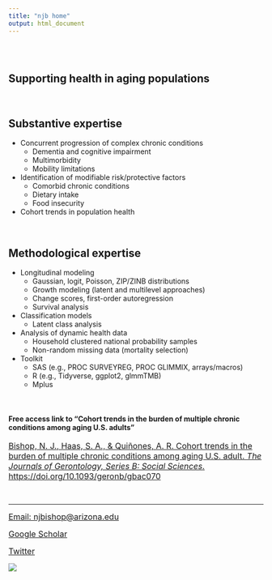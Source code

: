 ```yaml
---
title: "njb home"
output: html_document
---
```


```{=html}
<style type="text/css">
.title {
  display: none;
}

#getting-started img {
  margin-right: 10px;
}

</style>
```
<div class="row" style="padding-top: 30px;">

::: col-sm-6
# Supporting health in aging populations

 

## Substantive expertise

-   Concurrent progression of complex chronic conditions
    -   Dementia and cognitive impairment
    -   Multimorbidity
    -   Mobility limitations
-   Identification of modifiable risk/protective factors
    -   Comorbid chronic conditions
    -   Dietary intake
    -   Food insecurity
-   Cohort trends in population health

 

## Methodological expertise

-   Longitudinal modeling
    -   Gaussian, logit, Poisson, ZIP/ZINB distributions
    -   Growth modeling (latent and multilevel approaches)
    -   Change scores, first-order autoregression
    -   Survival analysis
-   Classification models
    -   Latent class analysis
-   Analysis of dynamic health data
    -   Household clustered national probability samples
    -   Non-random missing data (mortality selection)
-   Toolkit
    -   SAS (e.g., PROC SURVEYREG, PROC GLIMMIX, arrays/macros)
    -   R (e.g., Tidyverse, ggplot2, glmmTMB)
    -   Mplus

 

#### Free access link to "Cohort trends in the burden of multiple chronic conditions among aging U.S. adults"

<a href = "https://academic.oup.com/psychsocgerontology/advance-article/doi/10.1093/geronb/gbac070/6591182?guestAccessKey=759adb49-34af-47b7-9389-32bb301c2092" style="font-size: 16px;" > Bishop, N. J., Haas, S. A., & Quiñones, A. R. Cohort trends in the burden of multiple chronic conditions among aging U.S. adult. *The Journals of Gerontology, Series B: Social Sciences*. https://doi.org/10.1093/geronb/gbac070 </a>

  

------------------------------------------------------------------------

<a href = "Email: njbishop@arizona.edu" style="font-size: 16px;" > Email: njbishop\@arizona.edu </a>

<a href = "https://scholar.google.com/citations?user=XhMzoO8AAAAJ&hl=en" style="font-size: 16px;" > Google Scholar </a>

<a href="https://twitter.com/drnjbishop?ref_src=twsrc%5Etfw" style="font-size: 16px;" > Twitter </a>
:::

::: col-sm-6
<!-- <a href = "https://crumplab.github.io"> -->

![](images/mountain_2_opt.jpeg) </a>
:::

